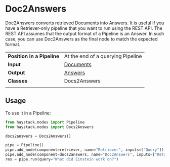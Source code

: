 # Doc2Answers

Doc2Answers converts retrieved Documents into Answers. It is useful if you have a Retriever-only pipeline that you want to run using the REST API. The REST API assumes that the output format of a Pipeline is an Answer. In such case, you can use Doc2Answers as the final node to match the expected format.

|||
|-------------|-----------------------------------------------------------------------------------------------------------------------------------------------------------------------------|
|__Position in a Pipeline__| At the end of a querying Pipeline |
|__Input__       | [Documents](/components/v1.7.0/documents-answers-labels#document)                                                                                                                                                                  |
|__Output__      | [Answers](/components/v1.7.0/documents-answers-labels#answer)                                                                                                             |
|__Classes__     | Docs2Answers                                                                                                        |
|||

## Usage

To use it in a Pipeline:

```python
from haystack.nodes import Pipeline
from haystack.nodes import Docs2Answers

docs2answers = Docs2Answers()

pipe = Pipeline()
pipe.add_node(component=retriever, name="Retriever", inputs=["Query"])
pipe.add_node(component=docs2answers, name="Doc2Answers", inputs=["Retriever"])
res = pipe.run(query="What did Einstein work on?")
```